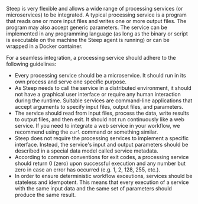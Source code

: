 
Steep is very flexible and allows a wide range of processing services (or
microservices) to be integrated. A typical processing service is a program
that reads one or more input files and writes one or more output files. The
program may also accept generic parameters. The service can be implemented in
any programming language (as long as the binary or script is executable on the
machine the Steep agent is running) or can be wrapped in a Docker container.

For a seamless integration, a processing service should adhere to the following
guidelines:

* Every processing service should be a microservice. It should run in
  its own process and serve one specific purpose.
* As Steep needs to call the service in a distributed environment, it should
  not have a graphical user interface or require any human interaction during
  the runtime. Suitable services are command-line applications that accept
  arguments to specify input files, output files, and parameters.
* The service should read from input files, process the data, write results to
  output files, and then exit. It should not run continuously like a web
  service. If you need to integrate a web service in your workflow, we
  recommend using the `curl` command or something similar.
* Steep does not require the processing services to implement a specific
  interface. Instead, the service's input and output parameters should be
  described in a special data model called <ScrollLink href="#service-metadata">service metadata</ScrollLink>.
* According to common conventions for exit codes, a processing service should
  return 0 (zero) upon successful execution and any number but zero in case an
  error has occurred (e.g. 1, 2, 128, 255, etc.).
* In order to ensure deterministic workflow exceutions, services should be
  stateless and idempotent. This means that every execution of a service with
  the same input data and the same set of parameters should produce the same
  result.
